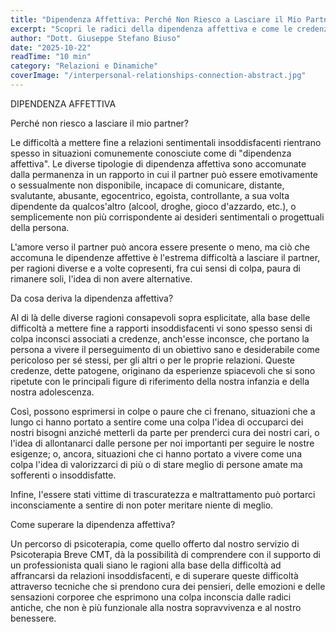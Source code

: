 ```yaml
---
title: "Dipendenza Affettiva: Perché Non Riesco a Lasciare il Mio Partner?"
excerpt: "Scopri le radici della dipendenza affettiva e come le credenze patogene ti mantengono intrappolato in relazioni insoddisfacenti."
author: "Dott. Giuseppe Stefano Biuso"
date: "2025-10-22"
readTime: "10 min"
category: "Relazioni e Dinamiche"
coverImage: "/interpersonal-relationships-connection-abstract.jpg"
---
```


DIPENDENZA AFFETTIVA

Perché non riesco a lasciare il mio partner?

Le difficoltà a mettere fine a relazioni sentimentali insoddisfacenti rientrano spesso in situazioni comunemente conosciute come di "dipendenza affettiva". Le diverse tipologie di dipendenza affettiva sono accomunate dalla permanenza in un rapporto in cui il partner può essere emotivamente o sessualmente non disponibile, incapace di comunicare, distante, svalutante, abusante, egocentrico, egoista, controllante, a sua volta dipendente da qualcos'altro (alcool, droghe, gioco d'azzardo, etc.), o semplicemente non più corrispondente ai desideri sentimentali o progettuali della persona.

L'amore verso il partner può ancora essere presente o meno, ma ciò che accomuna le dipendenze affettive è l'estrema difficoltà a lasciare il partner, per ragioni diverse e a volte copresenti, fra cui sensi di colpa, paura di rimanere soli, l'idea di non avere alternative.

Da cosa deriva la dipendenza affettiva?

Al di là delle diverse ragioni consapevoli sopra esplicitate, alla base delle difficoltà a mettere fine a rapporti insoddisfacenti vi sono spesso sensi di colpa inconsci associati a credenze, anch'esse inconsce, che portano la persona a vivere il perseguimento di un obiettivo sano e desiderabile come pericoloso per sé stessi, per gli altri o per le proprie relazioni. Queste credenze, dette patogene, originano da esperienze spiacevoli che si sono ripetute con le principali figure di riferimento della nostra infanzia e della nostra adolescenza.

Così, possono esprimersi in colpe o paure che ci frenano, situazioni che a lungo ci hanno portato a sentire come una colpa l'idea di occuparci dei nostri bisogni anziché metterli da parte per prenderci cura dei nostri cari, o l'idea di allontanarci dalle persone per noi importanti per seguire le nostre esigenze; o, ancora, situazioni che ci hanno portato a vivere come una colpa l'idea di valorizzarci di più o di stare meglio di persone amate ma sofferenti o insoddisfatte.

Infine, l'essere stati vittime di trascuratezza e maltrattamento può portarci inconsciamente a sentire di non poter meritare niente di meglio.

Come superare la dipendenza affettiva?

Un percorso di psicoterapia, come quello offerto dal nostro servizio di Psicoterapia Breve CMT, dà la possibilità di comprendere con il supporto di un professionista quali siano le ragioni alla base della difficoltà ad affrancarsi da relazioni insoddisfacenti, e di superare queste difficoltà attraverso tecniche che si prendono cura dei pensieri, delle emozioni e delle sensazioni corporee che esprimono una colpa inconscia dalle radici antiche, che non è più funzionale alla nostra sopravvivenza e al nostro benessere.
